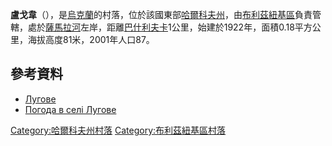 {{coord|48|39|40|N|36|39|31|E|scale:100000_region:UA|display=title}}

'''盧戈韋'''（{{lang-uk|Лугове}}），是[[烏克蘭|烏克蘭]]的村落，位於該國東部[[哈爾科夫州|哈爾科夫州]]，由[[布利茲紐基區|布利茲紐基區]]負責管轄，處於[[薩馬拉河_(第聶伯河支流)|薩馬拉河]]左岸，距離[[巴什利夫卡|巴什利夫卡]]1公里，始建於1922年，面積0.18平方公里，海拔高度81米，2001年人口87。

==參考資料==
*[http://gska2.rada.gov.ua/pls/z7502/A005?rdat1=09.01.2009&rf7571=32244 Лугове]{{dead link|date=2018年4月 |bot=InternetArchiveBot |fix-attempted=yes }}
* [http://weather.in.ua/ua/har'kovskaja/13948 Погода в селі Лугове] {{Wayback|url=http://weather.in.ua/ua/har%27kovskaja/13948 |date=20160323024712 }}

{{DEFAULTSORT:Лугове}}
[[Category:哈爾科夫州村落|Category:哈爾科夫州村落]]
[[Category:布利茲紐基區村落|Category:布利茲紐基區村落]]


{{Kharkiv-geo-stub}}